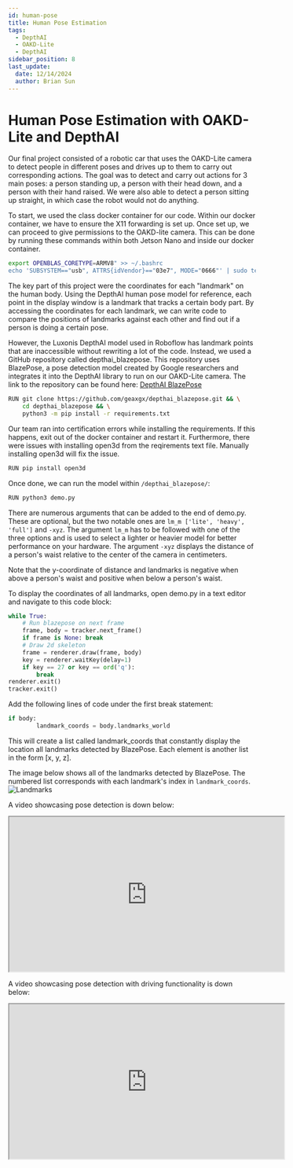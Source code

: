 ```yaml
---
id: human-pose
title: Human Pose Estimation
tags:
  - DepthAI
  - OAKD-Lite
  - DepthAI
sidebar_position: 8
last_update:
  date: 12/14/2024
  author: Brian Sun
---
```



# Human Pose Estimation with OAKD-Lite and DepthAI
Our final project consisted of a robotic car that uses the OAKD-Lite camera to detect people in different poses and drives up to them to carry out corresponding actions.
The goal was to detect and carry out actions for 3 main poses: a person standing up, a person with their head down, and a person with their hand raised.
We were also able to detect a person sitting up straight, in which case the robot would not do anything. 

To start, we used the class docker container for our code. Within our docker container, we have to ensure the X11 forwarding is set up. Once set up, we can proceed to give permissions to the OAKD-lite camera.
This can be done by running these commands within both Jetson Nano and inside our docker container.

```bash
export OPENBLAS_CORETYPE=ARMV8" >> ~/.bashrc
echo 'SUBSYSTEM=="usb", ATTRS{idVendor}=="03e7", MODE="0666"' | sudo tee /etc/udev/rules.d/80-movidius.rules
```

The key part of this project were the coordinates for each "landmark" on the human body. Using the DepthAI human pose model for reference, each point in the display window is a landmark that tracks a certain body part.
By accessing the coordinates for each landmark, we can write code to compare the positions of landmarks against each other and find out if a person is doing a certain pose.

However, the Luxonis DepthAI model used in Roboflow has landmark points that are inaccessible without rewriting a lot of the code. Instead, we used a GitHub repository called depthai_blazepose.
This repository uses BlazePose, a pose detection model created by Google researchers and integrates it into the DepthAI library to run on our OAKD-Lite camera. 
The link to the repository can be found here: [DepthAI BlazePose](https://github.com/geaxgx/depthai_blazepose)

```bash
RUN git clone https://github.com/geaxgx/depthai_blazepose.git && \
    cd depthai_blazepose && \
    python3 -m pip install -r requirements.txt
```
  Our team ran into certification errors while installing the requirements. If this happens, exit out of the docker container and restart it. 
  Furthermore, there were issues with installing open3d from the reqirements text file. Manually installing open3d will fix the issue.
```bash
RUN pip install open3d
```
  Once done, we can run the model within `/depthai_blazepose/`:
```bash
RUN python3 demo.py
```
There are numerous arguments that can be added to the end of demo.py. These are optional, but the two notable ones are `lm_m ['lite', 'heavy', 'full']` and `-xyz`.
The argument `lm_m` has to be followed with one of the three options and is used to select a lighter or heavier model for better performance on your hardware. 
The argument `-xyz` displays the distance of a person's waist relative to the center of the camera in centimeters. 

Note that the y-coordinate of distance and landmarks is negative when above a person's waist and positive when below a person's waist.

To display the coordinates of all landmarks, open demo.py in a text editor and navigate to this code block:
```python
while True:
    # Run blazepose on next frame
    frame, body = tracker.next_frame()
    if frame is None: break
    # Draw 2d skeleton
    frame = renderer.draw(frame, body)
    key = renderer.waitKey(delay=1)
    if key == 27 or key == ord('q'):
        break
renderer.exit()
tracker.exit()
```
Add the following lines of code under the first break statement:
```python
if body:
        landmark_coords = body.landmarks_world
```
This will create a list called landmark_coords that constantly display the location all landmarks detected by BlazePose. Each element is another list in the form [x, y, z].

The image below shows all of the landmarks detected by BlazePose. The numbered list corresponds with each landmark's index in `landmark_coords`.
![Landmarks](https://raw.githubusercontent.com/geaxgx/depthai_blazepose/main/img/full_body_landmarks.png)

A video showcasing pose detection is down below: 
<iframe width ="560" height ="315" src="https://youtube.com/embed/JBTBDDdKwjo" title = "BlazePose Pose Detection" allowfullscreen></iframe>

A video showcasing pose detection with driving functionality is down below: 
<iframe width ="560" height ="315" src="https://youtube.com/embed/jgFnrI5N3qA" title = "DepthAI while Driving" allowfullscreen></iframe>